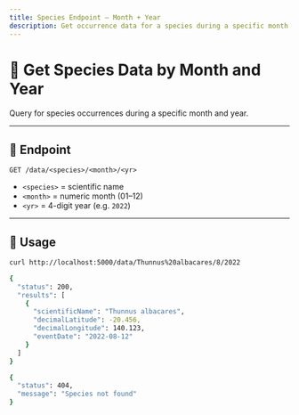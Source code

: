```yaml
---
title: Species Endpoint – Month + Year
description: Get occurrence data for a species during a specific month of a year.
---
```


# 📅 Get Species Data by Month and Year

Query for species occurrences during a specific month and year.

---

## 🔗 Endpoint

`GET /data/<species>/<month>/<yr>`

- `<species>` = scientific name  
- `<month>` = numeric month (01–12)  
- `<yr>` = 4-digit year (e.g. `2022`)

---

## 💼 Usage

```bash
curl http://localhost:5000/data/Thunnus%20albacares/8/2022

{
  "status": 200,
  "results": [
    {
      "scientificName": "Thunnus albacares",
      "decimalLatitude": -20.456,
      "decimalLongitude": 140.123,
      "eventDate": "2022-08-12"
    }
  ]
}

{
  "status": 404,
  "message": "Species not found"
}
```

